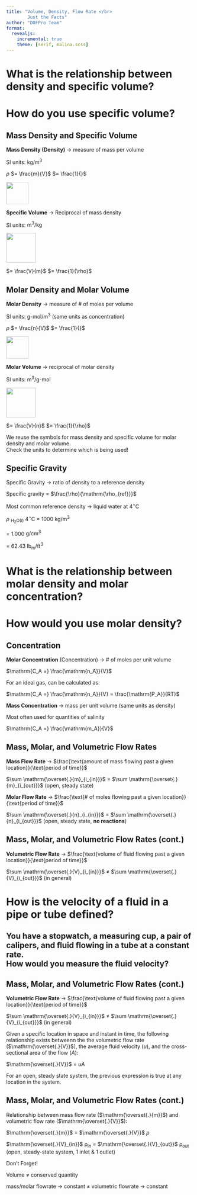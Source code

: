 ```yaml
---
title: "Volume, Density, Flow Rate </br>
        Just the Facts"
author: "DOFPro Team"
format:
  revealjs:
    incremental: true
    theme: [serif, malina.scss]
---
```

# What is the relationship between density and specific volume?


# How do you use specific volume?


## Mass Density and Specific Volume


::: {.fragment .bitlower}
$\textbf{Mass Density (Density)}$ $\rightarrow$ measure of mass per volume
:::


::: {.fragment .bitlower}
SI units: $\mathrm{kg/m^3}$
:::


::: {.fragment .bitlower}
$\rho$ $= \frac{m}{V}$ $= \frac{1}{}$
:::


::: {.fragment}
![](Special_V.png){.absolute top="256" left="140" width="60" height="60"}
:::


::: {.fragment .lower}
$\textbf{Specific Volume}$ $\rightarrow$ Reciprocal of mass density
:::


::: {.fragment .lower}
SI units: $\mathrm{m^3/kg}$
:::


::: {.fragment}
![](Special_V.png){.absolute top="465" left="-30" width="80" height="80"}
:::




::: {.fragment .lower}
$\text{ }\text{ }$ $= \frac{V}{m}$ $= \frac{1}{\rho}$
:::


## Molar Density and Molar Volume


::: {.fragment .bitlower}
$\textbf{Molar Density}$ $\rightarrow$ measure of # of moles per volume
:::


::: {.fragment .bitlower}
SI units: $\text{g-mol}\mathrm{/m^3}$ (same units as concentration)
:::


::: {.fragment .bitlower}
$\rho$ $= \frac{n}{V}$ $= \frac{1}{}$
:::


::: {.fragment}
![](Special_V.png){.absolute top="256" left="140" width="60" height="60"}
:::


::: {.fragment .lower}
$\textbf{Molar Volume}$ $\rightarrow$ reciprocal of molar density
:::


::: {.fragment .lower}
SI units: $\mathrm{m^3/}\text{g-mol}$
:::


::: {.fragment}
![](Special_V.png){.absolute top="465" left="-30" width="80" height="80"}
:::


::: {.fragment .lower}
$\text{ }\text{ }$ $= \frac{V}{n}$ $= \frac{1}{\rho}$
:::


::: {.fragment .lower}


We reuse the symbols for mass density and specific volume for molar density and molar volume. </br> Check the units to determine which is being used!


:::


## Specific Gravity


::: {.fragment}
Specific Gravity $\rightarrow$ ratio of density to a reference density
:::


::: {.fragment .centered}
Specific gravity = $\frac{\rho}{\mathrm{\rho_{ref}}}$
:::


:::{.fragment .bitlower}
Most common reference density $\rightarrow$ liquid water at $4^{\circ}\text{C}$
:::


::: {.fragment .lower}
$\rho \text{ } \mathrm{_{ H_2O(\textit{l})}} \text{ }4^{\circ}\text{C}$ = 1000 $\mathrm{kg/m^3}$
:::


::: {.fragment .lower .bitright}
= 1.000 $\mathrm{g/cm^3}$
:::


::: {.fragment .lower .bitright}
= 62.43 $\mathrm{lb_m/ft^3}$
:::


# What is the relationship between molar density and molar concentration?


# How would you use molar density?


## Concentration


::: {.fragment .bitlower}
$\textbf{Molar Concentration}$ (Concentration) $\rightarrow$ # of moles per unit volume
:::


::: {.fragment .bitlower .centered}
$\mathrm{C_A =} \frac{\mathrm{n_A}}{V}$
:::


::: {.fragment .bitlower}
For an ideal gas, can be calculated as:
:::


::: {.fragment .bitlower .centered}
$\mathrm{C_A =} \frac{\mathrm{n_A}}{V} = \frac{\mathrm{P_A}}{RT}$
:::


::: {.fragment .lower}
$\textbf{Mass Concentration}$ $\rightarrow$ mass per unit volume (same units as density)
:::


::: {.fragment .lower}
Most often used for quantities of salinity
:::


::: {.fragment .lower .centered}
$\mathrm{C_A =} \frac{\mathrm{m_A}}{V}$
:::


## Mass, Molar, and Volumetric Flow Rates


::: {.fragment .bitlower}
$\textbf{Mass Flow Rate}$ $\rightarrow$ $\frac{\text{amount of mass flowing past a given location}}{\text{period of time}}$
:::


::: {.fragment .lower .centered}
$\sum \mathrm{\overset{.}{m}_{i_{in}}}$ = $\sum \mathrm{\overset{.}{m}_{i_{out}}}$ $\text{               (open, steady state)}$
:::


::: {.fragment .evenlower}
$\textbf{Molar Flow Rate}$ $\rightarrow$ $\frac{\text{# of moles flowing past a given location}}{\text{period of time}}$
:::




::: {.fragment .lotslower .centered}
$\sum \mathrm{\overset{.}{n}_{i_{in}}}$ = $\sum \mathrm{\overset{.}{n}_{i_{out}}}$ ($\text{open, steady state,}$ $\textbf{no reactions}$)
:::


## Mass, Molar, and Volumetric Flow Rates (cont.)


::: {.fragment .bitlower}
$\textbf{Volumetric Flow Rate}$ $\rightarrow$ $\frac{\text{volume of fluid flowing past a given location}}{\text{period of time}}$
:::


::: {.fragment .lower .centered}
$\sum \mathrm{\overset{.}{V}_{i_{in}}}$ $\neq$ $\sum \mathrm{\overset{.}{V}_{i_{out}}}$ ($\text{in general}$)
:::


# How is the velocity of a fluid in a pipe or tube defined?


::: {.longq}
# You have a stopwatch, a measuring cup, a pair of calipers, and fluid flowing in a tube at a constant rate. </br> How would you measure the fluid velocity?
:::


## Mass, Molar, and Volumetric Flow Rates (cont.)


$\textbf{Volumetric Flow Rate}$ $\rightarrow$ $\frac{\text{volume of fluid flowing past a given location}}{\text{period of time}}$




::: {.bitlower .centered}
$\sum \mathrm{\overset{.}{V}_{i_{in}}}$ $\neq$ $\sum \mathrm{\overset{.}{V}_{i_{out}}}$ ($\text{in general}$)
:::




::: {.fragment .lower}
Given a specific location in space and instant in time, the following relationship exists betweenn the the volumetric flow rate ($\mathrm{\overset{.}{V}}$), the average fluid velocity ($\textit{u}$), and the cross-sectional area of the flow ($\textit{A}$):
:::


::: {.fragment .lower .centered}
$\mathrm{\overset{.}{V}}$ = $\textit{uA}$
:::




::: {.fragment .lower}
For an open, steady state system, the previous expression is true at any location in the system.
:::


## Mass, Molar, and Volumetric Flow Rates (cont.)


::: { .bitlower .fragment}
Relationship between mass flow rate ($\mathrm{\overset{.}{m}}$) and volumetric flow rate ($\mathrm{\overset{.}{V}}$):
:::


::: {.fragment .bitlower .centered}
$\mathrm{\overset{.}{m}}$ = $\mathrm{\overset{.}{V}}$ $\rho$
:::


::: {.fragment .bitlower .centered}
$\mathrm{\overset{.}{V}_{in}}$ $\mathrm{\rho_{in}}$ =  $\mathrm{\overset{.}{V}_{out}}$ $\mathrm{\rho_{out}}$ (open, steady-state system, 1 inlet & 1 outlet)
:::


::: {.fragment .bitlower}
Don't Forget!
:::


::: {.fragment .bitlower}
Volume $\neq$ conserved quantity
:::


::: {.fragment .bitlower}
mass/molar flowrate $\rightarrow$ constant $\neq$ volumetric flowrate $\rightarrow$ constant
:::
